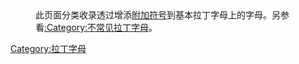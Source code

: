 {{catmore}}
:此页面分类收录透过增添[[附加符号|附加符号]]到基本拉丁字母上的字母。另参看[[:Category:不常见拉丁字母|:Category:不常见拉丁字母]]。
[[Category:拉丁字母|Category:拉丁字母]]
